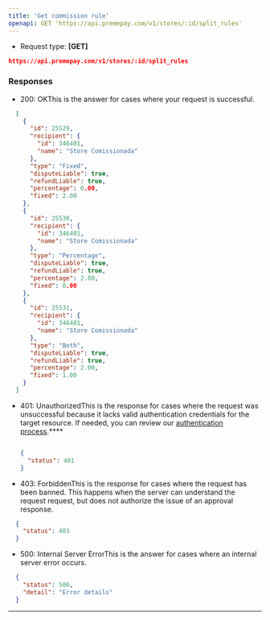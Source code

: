 ```yaml
---
title: 'Get commission rule'
openapi: GET 'https://api.premepay.com/v1/stores/:id/split_rules'
---
```


* Request type: **\[GET]**

```json
https://api.premepay.com/v1/stores/:id/split_rules
```

### **Responses**

* 200: OKThis is the answer for cases where your request is successful.


```json
  [
    {
      "id": 25529,
      "recipient": {
        "id": 346401,
        "name": "Store Comissionada"
      },
      "type": "Fixed",
      "disputeLiable": true,
      "refundLiable": true,
      "percentage": 0.00,
      "fixed": 2.00
    },
    {
      "id": 25530,
      "recipient": {
        "id": 346401,
        "name": "Store Comissionada"
      },
      "type": "Percentage",
      "disputeLiable": true,
      "refundLiable": true,
      "percentage": 2.00,
      "fixed": 0.00
    },
    {
      "id": 25531,
      "recipient": {
        "id": 346401,
        "name": "Store Comissionada"
      },
      "type": "Both",
      "disputeLiable": true,
      "refundLiable": true,
      "percentage": 2.00,
      "fixed": 1.00
    }
  ]
  ```

* 401: UnauthorizedThis is the response for cases where the request was unsuccessful because it lacks valid authentication credentials for the target resource.
  If needed, you can review our [authentication process](https://www.notion.so/Authentication-c941a0cb8e2647b187d87fcf8a314b37?pvs=21).\*\*\*\*
  
  ```json

  {
    "status": 401
  }
  ```

* 403: ForbiddenThis is the response for cases where the request has been banned. This happens when the server can understand the request request, but does not authorize the issue of an approval response.


```json
  {
    "status": 403
  }
  ```

* 500: Internal Server ErrorThis is the answer for cases where an internal server error occurs.


```json
  {
    "status": 500,
    "detail": "Error details"
  }
  ```

***